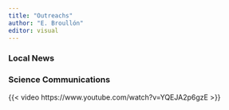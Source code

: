 ```yaml
---
title: "Outreachs"
author: "E. Broullón"
editor: visual
---
```



### Local News


### Science Communications

{{< video https://www.youtube.com/watch?v=YQEJA2p6gzE >}}